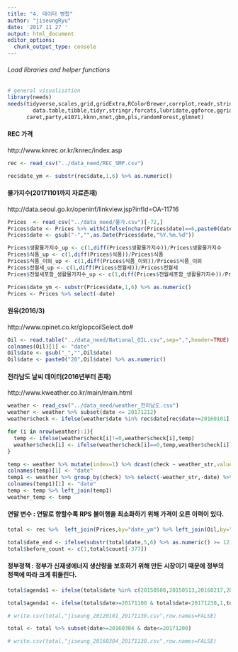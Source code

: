 ---
title: "4. 데이터 병합"
author: "jiseungRyu"
date: '2017 11 27 '
output: html_document
editor_options: 
  chunk_output_type: console
---

###### Load libraries and helper functions
```{r, message = FALSE}
# general visualisation
library(needs)
needs(tidyverse,scales,grid,gridExtra,RColorBrewer,corrplot,readr,stringr,
        data.table,tibble,tidyr,stringr,forcats,lubridate,ggforce,ggridges,
      caret,party,e1071,kknn,nnet,gbm,pls,randomForest,glmnet)
```

#### REC 가격

http://www.knrec.or.kr/knrec/index.asp

```{r}
rec <- read_csv("../data_need/REC_SMP.csv")

rec$date_ym <- substr(rec$date,1,6) %>% as.numeric()
```


#### 물가지수(20171101까지 자료존재)

http://data.seoul.go.kr/openinf/linkview.jsp?infId=OA-11716

```{r}
Prices  <- read_csv("../data_need/물가.csv")[-72,]
Prices$date <- Prices %>% with(ifelse(nchar(Prices$date)==6,paste0(date,"0.01"),paste0(date,".01")))
Prices$date <- gsub("-","",as.Date(Prices$date,"%Y.%m.%d"))

Prices$생활물가지수_up <- c(1,diff(Prices$생활물가지수))/Prices$생활물가지수
Prices$식품_up <- c(1,diff(Prices$식품))/Prices$식품
Prices$식품_이외_up <- c(1,diff(Prices$식품_이외))/Prices$식품_이외
Prices$전월세_up <- c(1,diff(Prices$전월세))/Prices$전월세
Prices$전월세포함_생활물가지수_up <- c(1,diff(Prices$전월세포함_생활물가지수))/Prices$전월세포함_생활물가지수

Prices$date_ym <- substr(Prices$date,1,6) %>% as.numeric()
Prices <- Prices %>% select(-date)
```


#### 원유(2016/3)

http://www.opinet.co.kr/glopcoilSelect.do#

```{r}
Oil <- read.table("../data_need/National_OIL.csv",sep=",",header=TRUE)
colnames(Oil)[1] <- "date"
Oil$date <- gsub("_","",Oil$date)
Oil$date <- paste0("20",Oil$date) %>% as.numeric()
```


#### 전라남도 날씨 데이터(2016년부터 존재)

http://www.kweather.co.kr/main/main.html

```{r}
weather <- read_csv("../data_need/weather_전라남도.csv")
weather <- weather %>% subset(date <= 20171212)
weather$check <- ifelse(weather$date %in% rec$date[rec$date>=20160101],weather$date,0)

for (i in nrow(weather):1){
  temp <- ifelse(weather$check[i]!=0,weather$check[i],temp)
  weather$check[i] <- ifelse(weather$check[i]==0,temp,weather$check[i])
}

temp <- weather %>% mutate(index=1) %>% dcast(check ~ weather_str,value.var="index")
colnames(temp)[1] <- "date"
temp1 <- weather %>% group_by(check) %>% select(-weather_str,-date) %>% summarise_all(funs(sum = sum))
colnames(temp1)[1] <- "date"
temp <- temp %>% left_join(temp1)
weather_temp <- temp
```


#### 연말 변수 : 연말로 향할수록 RPS 불이행을 최소화하기 위해 가격이 오른 이력이 있다.

```{r}
total <- rec %>%  left_join(Prices,by="date_ym") %>% left_join(Oil,by="date") %>% left_join(weather_temp,by="date")

total$date_end <- ifelse(substr(total$date,5,6) %>% as.numeric() >= 12,1,0)
total$before_count <- c(1,total$count[-377])
```


#### 정부정책 : 정부가 신재생에너지 생산량을 보호하기 위해 만든 시장이기 때문에 정부의 정책에 따라 크게 휘둘린다. 

```{r}
total$agenda1 <- ifelse(total$date %in% c(20150508,20150513,20160217,20160304,20170315,20170328),1,0)

total$agenda1 <- ifelse(total$date>=20171100 & total$date<20171230,1,total$agenda1)

# write.csv(total,"jiseung_20120101_20171130.csv",row.names=FALSE)

total <- total %>% subset(date>=20160304 & date<=20171200)

# write.csv(total,"jiseung_20160304_20171130.csv",row.names=FALSE)
```
